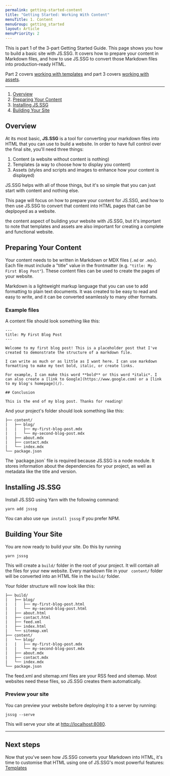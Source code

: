 ```yaml
---
permalink: getting-started-content
title: "Getting Started: Working With Content"
menuTitle: 1. Content
menuGroup: getting_started
layout: Article
menuPriority: 2
---
```


This is part 1 of the 3-part Getting Started Guide. This page shows you how to build a basic site with JS.SSG. It covers how to prepare your content in Markdown files, and how to use JS.SSG to convert those Markdown files into production-ready HTML.

Part 2 covers [working with templates](/getting-started-templates) and part 3 covers [working with assets](/getting-started-assets).

---

1. [Overview](#overview)
2. [Preparing Your Content](#preparing-your-content)
3. [Installing JS.SSG](#installing-jsssg)
4. [Building Your Site](#building-your-site)

## Overview

At its most basic, **JS.SSG** is a tool for converting your markdown files into HTML that you can use to build a website. In order to have full control over the final site, you'll need three things:

1. Content (a website without content is nothing)
2. Templates (a way to choose how to display you content)
3. Assets (styles and scripts and images to enhance how your content is displayed)

JS.SSG helps with all of those things, but it's so simple that you can just start with content and nothing else.

This page will focus on how to prepare your content for JS.SSG, and how to then use JS.SSG to convert that content into HTML pages that can be deplpoyed as a website.

the content aspect of building your website with JS.SSG, but it's important to note that templates and assets are also important for creating a complete and functional website.

## Preparing Your Content

Your content needs to be written in Markdown or MDX files (`.md` or `.mdx`). Each file must include a "title" value in the frontmatter (e.g. `"title: My First Blog Post"`). These content files can be used to create the pages of your website.

<Callout title="What is Markdown">
    Markdown is a lightweight markup language that you can use to add formatting
    to plain text documents. It was created to be easy to read and easy to
    write, and it can be converted seamlessly to many other formats.
</Callout>

### Example files

A content file should look something like this:

```
---
title: My First Blog Post
---

Welcome to my first blog post! This is a placeholder post that I've created to demonstrate the structure of a markdown file.

I can write as much or as little as I want here. I can use markdown formatting to make my text bold, italic, or create links.

For example, I can make this word **bold** or this word *italic*. I can also create a [link to Google](https://www.google.com) or a [link to my blog's homepage](/).

## Conclusion

This is the end of my blog post. Thanks for reading!
```

And your project's folder should look something like this:

```
├── content/
|   ├── blog/
|   |   ├── my-first-blog-post.mdx
|   |   └── my-second-blog-post.mdx
|   ├── about.mdx
|   ├── contact.mdx
|   └── index.mdx
└── package.json
```

<Callout title="Why do you need a package.json file?">
    The `package.json` file is required because JS.SSG is a node module. It
    stores information about the dependencies for your project, as well as
    metadata like the title and version.
</Callout>

## Installing JS.SSG

Install JS.SSG using Yarn with the following command:

```
yarn add jsssg
```

You can also use `npm install jsssg` if you prefer NPM.

## Building Your Site

You are now ready to build your site. Do this by running

```
yarn jsssg
```

This will create a `build/` folder in the root of your project. It will contain all the files for your new website. Every markdown file in your ` content/` folder will be converted into an HTML file in the `build/` folder.

Your folder structure will now look like this:

```
├── build/
|   ├── blog/
|   |   ├── my-first-blog-post.html
|   |   └── my-second-blog-post.html
|   ├── about.html
|   ├── contact.html
|   ├── feed.xml
|   ├── index.html
|   └── sitemap.xml
├── content/
|   └── blog/
|   |   ├── my-first-blog-post.mdx
|   |   └── my-second-blog-post.mdx
|   ├── about.mdx
|   ├── contact.mdx
|   └── index.mdx
└── package.json
```

<Callout title="Sitemap and RSS feed">
    The feed.xml and sitemap.xml files are your RSS feed and sitemap. Most
    websites need these files, so JS.SSG creates them automatically.
</Callout>

### Preview your site

You can preview your website before deploying it to a server by running:

```
jsssg --serve
```

This will serve your site at [http://localhost:8080](http://localhost:8080).

---

## Next steps

Now that you've seen how JS.SSG converts your Markdown into HTML, it's time to customise that HTML using one of JS.SSG's most powerful features: [Templates](/getting-started-templates)
